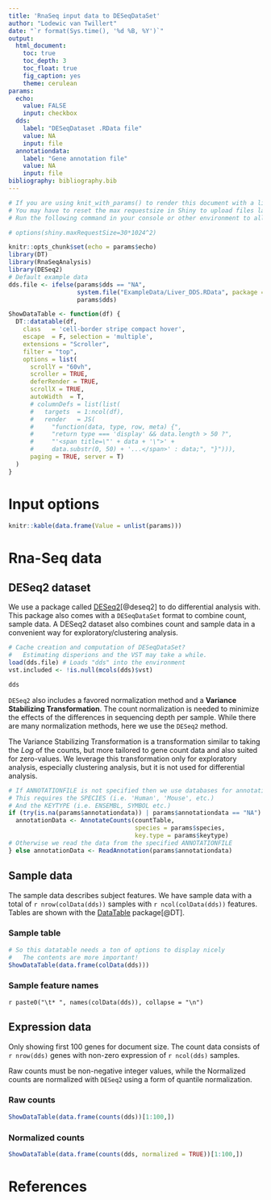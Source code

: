 ```yaml
---
title: 'RnaSeq input data to DESeqDataSet'
author: "Lodewic van Twillert"
date: "`r format(Sys.time(), '%d %B, %Y')`"
output:
  html_document:
    toc: true
    toc_depth: 3
    toc_float: true
    fig_caption: yes
    theme: cerulean
params:
  echo:
    value: FALSE
    input: checkbox
  dds:
    label: "DESeqDataset .RData file"
    value: NA
    input: file
  annotationdata:
    label: "Gene annotation file"
    value: NA
    input: file
bibliography: bibliography.bib
---
```


```r
# If you are using knit_with_params() to render this document with a little shiny app for parameter input
# You may have to reset the max requestsize in Shiny to upload files larger than 5mb.
# Run the following command in your console or other environment to allow larger than 5mb files.

# options(shiny.maxRequestSize=30*1024^2)
```

```r
knitr::opts_chunk$set(echo = params$echo)
library(DT)
library(RnaSeqAnalysis)
library(DESeq2)
# Default example data
dds.file <- ifelse(params$dds == "NA",
                   system.file("ExampleData/Liver_DDS.RData", package = "RnaSeqAnalysis"),
                   params$dds)
```

```r
ShowDataTable <- function(df) {
  DT::datatable(df,
    class   = 'cell-border stripe compact hover',
    escape  = F, selection = 'multiple',
    extensions = "Scroller",
    filter = "top",
    options = list(
      scrollY = "60vh",
      scroller = TRUE,
      deferRender = TRUE,
      scrollX = TRUE,
      autoWidth  = T,
      # columnDefs = list(list(
      #   targets  = 1:ncol(df),
      #   render   = JS(
      #     "function(data, type, row, meta) {",
      #     "return type === 'display' && data.length > 50 ?",
      #     "'<span title=\"' + data + '\">' +
      #     data.substr(0, 50) + '...</span>' : data;", "}"))),
      paging = TRUE, server = T)
  )
}
```

# Input options

```r
knitr::kable(data.frame(Value = unlist(params)))
```

# Rna-Seq data

## DESeq2 dataset

We use a package called [DESeq2](https://bioconductor.org/packages/release/bioc/html/DESeq2.html)[@deseq2] to do differential analysis with. This package also comes with a `DESeqDataSet` format to combine count, sample data. A DESeq2 dataset also combines count and sample data in a convenient way for exploratory/clustering analysis.

```r
# Cache creation and computation of DESeqDataSet?
#   Estimating disperions and the VST may take a while.
load(dds.file) # Loads "dds" into the environment
vst.included <- !is.null(mcols(dds)$vst)
```

```r
dds
``` 

`DESeq2` also includes a favored normalization method and a **Variance Stabilizing Transformation**. The count normalization is needed to minimize the effects of the differences in sequencing depth per sample. While there are many normalization methods, here we use the `DESeq2` method. 

The Variance Stabilizing Transformation is a transformation similar to taking the *Log* of the counts, but more tailored to gene count data and also suited for zero-values. We leverage this transformation only for exploratory analysis, especially clustering analysis, but it is not used for differential analysis.

```r
# If ANNOTATIONFILE is not specified then we use databases for annotation
# This requires the SPECIES (i.e. 'Human', 'Mouse', etc.)
# And the KEYTYPE (i.e. ENSEMBL, SYMBOL etc.)
if (try(is.na(params$annotationdata)) | params$annotationdata == "NA") {
  annotationData <- AnnotateCounts(countTable,
                                   species = params$species,
                                   key.type = params$keytype)
# Otherwise we read the data from the specified ANNOTATIONFILE
} else annotationData <- ReadAnnotation(params$annotationdata)
```

## Sample data {.tabset}

The sample data describes subject features.
We have sample data with a total of `r nrow(colData(dds))` samples with `r ncol(colData(dds))` features.
Tables are shown with the [DataTable](https://rstudio.github.io/DT/) package[@DT].

### Sample table

```r
# So this datatable needs a ton of options to display nicely
#   The contents are more important!
ShowDataTable(data.frame(colData(dds)))
```

### Sample feature names

`r paste0("\t* ", names(colData(dds)), collapse = "\n")`

## Expression data {.tabset}

Only showing first 100 genes for document size.
The count data consists of `r nrow(dds)` genes with non-zero expression of `r ncol(dds)` samples.

Raw counts must be non-negative integer values, while the Normalized counts are
normalized with `DESeq2` using a form of quantile normalization.

### Raw counts

```r
ShowDataTable(data.frame(counts(dds))[1:100,])
```

### Normalized counts

```r
ShowDataTable(data.frame(counts(dds, normalized = TRUE))[1:100,])
```


# References

<!-- Automatic bibliography with BibTex for references made in this report -->
<!-- For example, you can reference DESeq2 with [@deseq2] since this is what we labelled -->
<!-- it in the bibliography.bib file used for references -->
